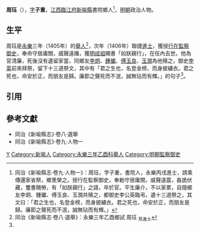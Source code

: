 '''周珏'''（{{bd|14世紀||15世紀}}），[[表字|字]]'''子重'''，[[江西等處承宣布政使司|江西]][[臨江府|臨江府]][[新喻縣|新喻縣]]書院鄉人<ref name=djs>同治《新喻縣志·卷九·人物一》：周珏，字子重，書院人，永樂丙戌進士，請乘傳還家省祭，鄉里榮之。授行在監察御史，奉勅守居庸關，威聲遠震，姦詭伏藏，璽書賜勞，有「如朕親行」之語，卒於官。平生廉介，不以家累，自隨鄉友李炯、鍾瓛、傅玉良、玉潤共殯之，都御史李公英臨弔，遺十三道祭之，其文曰：「君之生也，名登金榜，而身披繡衣。君之死也，命安於正，而朋友是歸。廉節之聲死而不泯，誠無玷而有輝。」</ref>，[[明朝|明朝]]政治人物。

==生平==
周珏是[[永樂_(明朝)|永樂]]三年（1405年）的[[舉人|舉人]]<ref>同治《新喻縣志·卷八·選舉》：永樂三年乙酉鄉試 周珏 <sub>見進士</sub></ref>，次年（1406年）聯捷[[進士|進士]]，獲授[[行在|行在]][[監察御史|監察御史]]，奉命守居庸關，威聲遠播，獲[[明成祖|明成祖]]賜書「如朕親行」，在任內去世。他為官清廉，死後沒有遺留家當，同鄉友[[李炯|李炯]]、[[鍾瓛|鍾瓛]]、[[傅玉良|傅玉良]]、[[玉潤|玉潤]]為他殯之，御史[[李英_(永樂進士)|李英]]前來拜祭，留下十三道祭文，其中有「君之生也，名登金榜，而身披繡衣。君之死也，命安於正，而朋友是歸。廉節之聲死而不泯，誠無玷而有輝。」的句子<ref name=djs/>。

==引用==
{{reflist}}

==參考文獻==
*同治《新喻縣志》·卷八·選舉
*同治《新喻縣志》·卷九·人物一

{{永樂四年丙戌科殿試金榜}}

[[Category:周姓|Y]]
[[Category:新喻人|Category:新喻人]]
[[Category:永樂三年乙酉科舉人|Category:永樂三年乙酉科舉人]]
[[Category:明朝監察御史|Category:明朝監察御史]]